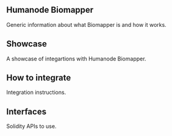 
<Banner />

## Humanode Biomapper

Generic information about what Biomapper is and how it works.

<Cards>
  <Cards.Card title="About" href="about" />
  <Cards.Card title="Contract Addresses" href="contract-addresses" />
  <Cards.Card title="User Flow" href="user-flow" />
  <Cards.Card title="Generations" href="generations" />
</Cards>

## Showcase

A showcase of integartions with Humanode Biomapper.

<Cards>
  <Cards.Card title="Showcase" href="showcase" />
</Cards>

## How to integrate

Integration instructions.

<Cards>
  <Cards.Card title="Biomapper SDK" href="integration/biomapper-sdk" />
  <Cards.Card
    title="Official Biomapper HTTP API"
    href="integration/official-biomapper-http-api"
  />
  <Cards.Card title="Indexers" href="integration/indexers" />
  <Cards.Card title="Bridges" href="integration/bridges" />
</Cards>

## Interfaces

Solidity APIs to use.

<Cards>
  <Cards.Card
    title="Interfaces at Biomapper SDK Docs"
    href="https://link.humanode.io/docs/biomapper-sdk"
  />
</Cards>
